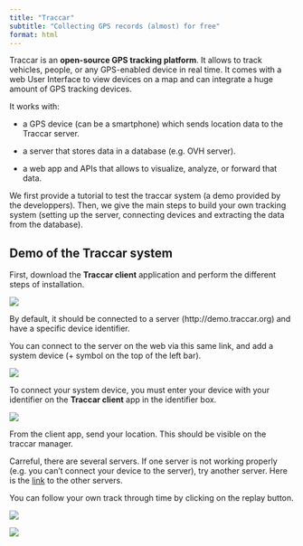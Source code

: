 ```yaml
---
title: "Traccar"
subtitle: "Collecting GPS records (almost) for free"
format: html
---
```


Traccar is an **open-source GPS tracking platform**. It allows to track vehicles, people, or any GPS-enabled device in real time. It comes with a web User Interface to view devices on a map and can integrate a huge amount of GPS tracking devices.

It works with:

- a GPS device (can be a smartphone) which sends location data to the Traccar server.

- a server that stores data in a database (e.g. OVH server).

- a web app and APIs that allows to visualize, analyze, or forward that data.

We first provide a tutorial to test the traccar system (a demo provided by the developpers). Then, we give the main steps to build your own tracking system (setting up the server, connecting devices and extracting the data from the database).

## Demo of the Traccar system

First, download the **Traccar client** application and perform the different steps of installation.

![](images/traccar_client.png){fig-align="center"}

By default, it should be connected to a server (http://demo.traccar.org) and have a specific device identifier.

You can connect to the server on the web via this same link, and add a system device (+ symbol on the top of the left bar).

![](images/traccar_demo.png){fig-align="center"}

To connect your system device, you must enter your device with your identifier on the **Traccar client** app in the identifier box.

![](images/identifier.png){fig-align="center"}

From the client app, send your location. This should be visible on the traccar manager.

Carreful, there are several servers. If one server is not working properly (e.g. you can't connect your device to the server), try another server. Here is the [link](https://www.traccar.org/demo-server/) to the other servers.

You can follow your own track through time by clicking on the replay button.

![](images/replay.png){fig-align="left"}

![](images/track.png){fig-align="center"}